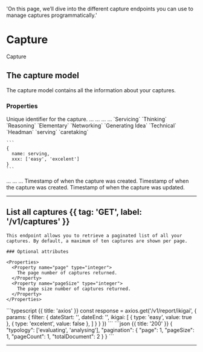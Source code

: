   'On this page, we’ll dive into the different capture endpoints you can use to manage captures programmatically.'

# Capture

Capture

## The capture model

The capture model contains all the information about your captures.

### Properties

<Properties>
  <Property name="_id" type="string">
    Unique identifier for the capture.
  </Property>
  <Property name="activity" type="string">
    ...
  </Property>
  <Property name="description" type="string">
    ...
  </Property>
  <Property name="activity_date" type="datetime">
    ...
  </Property>
  <Property name="observer" type="string">
    ...
  </Property>
  <Property name="cluster" type="enum">
    `Servicing` `Thinking` `Reasoning` `Elementary` `Networking` `Generating Idea` `Technical` `Headman`
  </Property>
  <Property name="typology" type="Array<obj>">
    `serving` `caretaking` 

    ```
    {
      name: serving,
      xxx: ['easy', 'excelent']
    }
    ```
  </Property>
  <Property name="institution" type="objectId">
    ...
  </Property>
  <Property name="isDraft" type="boolean">
    ...
  </Property>
  <Property name="documentLinks" type="Array<string>">
    ...
  </Property>
  <Property name="createdAt" type="timestamp">
    Timestamp of when the capture was created.
  </Property>
  <Property name="createdBy" type="objectId">
    Timestamp of when the capture was created.
  </Property>
  <Property name="updatedAt" type="timestamp">
    Timestamp of when the capture was updated.
  </Property>
</Properties>

---

## List all captures {{ tag: 'GET', label: '/v1/captures' }}

<Row>
  <Col>

    This endpoint allows you to retrieve a paginated list of all your captures. By default, a maximum of ten captures are shown per page.

    ### Optional attributes

    <Properties>
      <Property name="page" type="integer">
        The page number of captures returned.
      </Property>
      <Property name="pageSize" type="integer">
        The page size number of captures returned.
      </Property>
    </Properties>

  </Col>
  <Col sticky>
    <CodeGroup title="Request" tag="GET" label="/v1/captures">
    ```typescript {{ title: 'axios' }}
    const response = axios.get('/v1/report/ikigai', {
      params: {
        filter: {
          dateStart: '',
          dateEnd: '',
          ikigai: [
            {
              type: 'easy',
              value: true
            },
            {
              type: 'excelent',
              value: false
            },
          ]
        }
      }
    })
    ```
    </CodeGroup>
    <CodeGroup title="Response">
    ```json {{ title: '200' }}
    {
      "typology": ['evaluating', 'analysing'],
      "pagination": {
        "page": 1,
        "pageSize": 1,
        "pageCount": 1,
        "totalDocument": 2
      }
    }
    ```
    </CodeGroup>
  </Col>
</Row>

---
